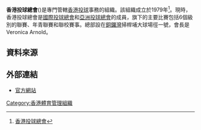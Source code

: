 {{Infobox Organization
|name = 香港投球總會<br>Hong Kong Netball Association
|image_border =
|size =
|caption = 
|motto =
|type = 體育組織
|formation = 1979年
|headquarters = {{flagicon|HKG}} 銅鑼灣掃桿埔大球場徑一號[[奧運大樓|奧運大樓]]1016室
|membership = 
|leader_title = 會長
|leader_name = Veronica Arnold
|website = [http://www.netball.org.hk/ 香港投球總會]
}}

'''香港投球總會'''({{lang|en|Hong Kong Netball Association}})是專門管轄[[香港|香港]][[投球|投球]]事務的組織。該組織成立於1979年<ref>[http://piglettsang.tripod.com/HKNA.htm 香港投球總會]</ref>。現時，香港投球總會是[[國際投球總會|國際投球總會]]和[[亞洲投球總會|亞洲投球總會]]的成員，旗下的主要比賽包括6個級別的聯賽、年青聯賽和聯校賽事。總部設在[[銅鑼灣|銅鑼灣]]掃桿埔大球場徑一號，會長是 Veronica Arnold。 


== 資料來源 ==
{{reflist}}

==外部連結==
* [http://www.netball.org.hk/ 官方網站]

{{香港體育總會}}

[[Category:香港體育管理組織|Category:香港體育管理組織]]